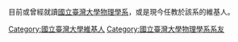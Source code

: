 目前或曾經就讀[[國立臺灣大學物理學系|國立臺灣大學物理學系]]，或是現今任教於該系的維基人。
[[Category:國立臺灣大學維基人|Category:國立臺灣大學維基人]]
[[Category:國立臺灣大學物理學系系友|Category:國立臺灣大學物理學系系友]]